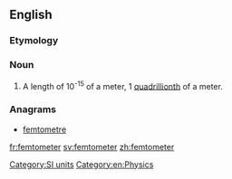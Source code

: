 ==English==

===Etymology===
{{prefix|femto|meter}}

===Noun===
{{en-noun}}

# {{alternative spelling of|from=US|femtometre|dot=:}} A length of 10<sup>-15</sup> of a meter, 1 [[quadrillionth]] of a meter.

===Anagrams===
* [[femtometre#English|femtometre]]

[[Category:SI units]]
[[Category:en:Physics]]

[[fr:femtometer]]
[[sv:femtometer]]
[[zh:femtometer]]